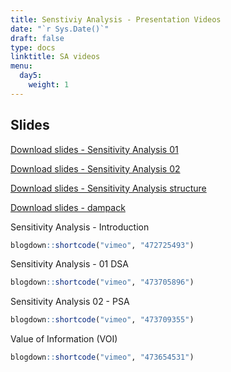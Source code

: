 ---
title: Senstiviy Analysis - Presentation Videos
date: "`r Sys.Date()`"
draft: false
type: docs
linktitle: SA videos
menu:
  day5:
    weight: 1
---

## Slides

[Download slides - Sensitivity Analysis 01](../../../rmds/SensitivityAnalysis01_CDC.pptx)

[Download slides - Sensitivity Analysis 02](../../../rmds/SensitivityAnalysis02_CDC.pptx)

[Download slides - Sensitivity Analysis structure](../../../rmds/Sensitivity analysis_structure.pptx)

[Download slides - dampack](../../../rmds/dampack_CDC.pptx)

Sensitivity Analysis - Introduction 

```{r, echo=F}
blogdown::shortcode("vimeo", "472725493")
```

Sensitivity Analysis - 01 DSA 

```{r, echo=F}
blogdown::shortcode("vimeo", "473705896")
```

Sensitivity Analysis 02 - PSA

```{r, echo=F}
blogdown::shortcode("vimeo", "473709355")
```

Value of Information (VOI)

```{r, echo=F}
blogdown::shortcode("vimeo", "473654531")
```
